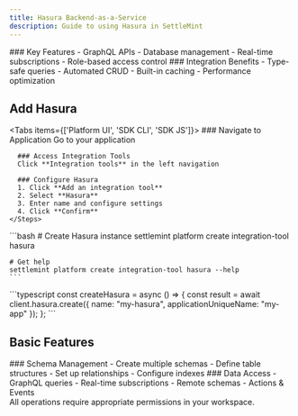 ```yaml
---
title: Hasura Backend-as-a-Service
description: Guide to using Hasura in SettleMint
---
```





<div className="grid grid-cols-1 md:grid-cols-2 gap-6 mb-8">
  <Card>
    ### Key Features
    - GraphQL APIs
    - Database management
    - Real-time subscriptions
    - Role-based access control
  </Card>

  <Card>
    ### Integration Benefits
    - Type-safe queries
    - Automated CRUD
    - Built-in caching
    - Performance optimization
  </Card>
</div>

## Add Hasura

<Tabs items={['Platform UI', 'SDK CLI', 'SDK JS']}>
  <Tab value="Platform UI">
    <Steps>
      ### Navigate to Application
      Go to your application

      ### Access Integration Tools
      Click **Integration tools** in the left navigation

      ### Configure Hasura
      1. Click **Add an integration tool**
      2. Select **Hasura**
      3. Enter name and configure settings
      4. Click **Confirm**
    </Steps>
  </Tab>

  <Tab value="SDK CLI">
    ```bash
    # Create Hasura instance
    settlemint platform create integration-tool hasura <name>

    # Get help
    settlemint platform create integration-tool hasura --help
    ```
  </Tab>

  <Tab value="SDK JS">
    ```typescript
    const createHasura = async () => {
      const result = await client.hasura.create({
        name: "my-hasura",
        applicationUniqueName: "my-app"
      });
    };
    ```
  </Tab>
</Tabs>

## Basic Features

<div className="grid grid-cols-1 md:grid-cols-2 gap-6 mb-8">
  <Card>
    ### Schema Management
    - Create multiple schemas
    - Define table structures
    - Set up relationships
    - Configure indexes
  </Card>

  <Card>
    ### Data Access
    - GraphQL queries
    - Real-time subscriptions
    - Remote schemas
    - Actions & Events
  </Card>
</div>

<Callout type="info">
All operations require appropriate permissions in your workspace.
</Callout> 